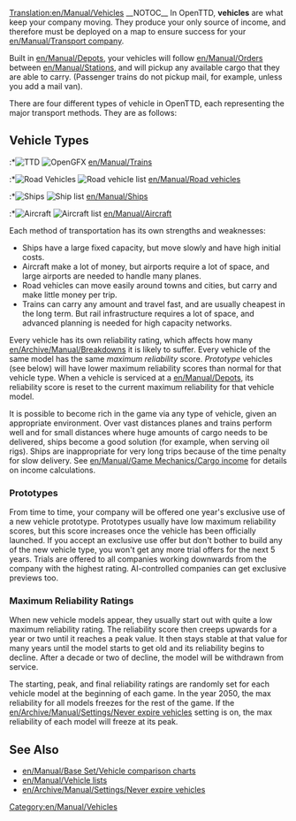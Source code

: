 [[Translation:en/Manual/Vehicles]]
{{en/Manual/Navigation}}
__NOTOC__
In OpenTTD, '''vehicles''' are what keep your company moving. They produce your only source of income, and therefore must be deployed on a map to ensure success for your [[en/Manual/Transport company]].

Built in [[en/Manual/Depots]], your vehicles will follow [[en/Manual/Orders]] between [[en/Manual/Stations]], and will pickup any available cargo that they are able to carry. (Passenger trains do not pickup mail, for example, unless you add a mail van).

There are four different types of vehicle in OpenTTD, each representing the major transport methods. They are as follows:

== Vehicle Types ==
:*[[File:en/Manual/Manual html m16a497ce.png|TTD]] [[File:en/Manual/Train Information button.png|OpenGFX]] [[en/Manual/Trains]]
:*[[File:en/Manual/Manual html m3518e48c.png|Road Vehicles]] [[File:en/Manual/Road Vehicle Information button.png|Road vehicle list]] [[en/Manual/Road vehicles]]
:*[[File:en/Manual/Manual html 53123a33.png|Ships]] [[File:en/Manual/Ship Information button.png|Ship list]] [[en/Manual/Ships]]
:*[[File:en/Manual/Manual html 442702e6.png|Aircraft]] [[File:en/Manual/Aircraft Information button.png|Aircraft list]] [[en/Manual/Aircraft]]

Each method of transportation has its own strengths and weaknesses:
*Ships have a large fixed capacity, but move slowly and have high initial costs.
*Aircraft make a lot of money, but airports require a lot of space, and large airports are needed to handle many planes.
*Road vehicles can move easily around towns and cities, but carry and make little money per trip.
*Trains can carry any amount and travel fast, and are usually cheapest in the long term. But rail infrastructure requires a lot of space, and advanced planning is needed for high capacity networks.

Every vehicle has its own reliability rating, which affects how many [[en/Archive/Manual/Breakdowns]] it is likely to suffer. Every vehicle of the same model has the same ''maximum reliability'' score. ''Prototype'' vehicles (see below) will have lower maximum reliability scores than normal for that vehicle type. When a vehicle is serviced at a [[en/Manual/Depots]], its reliability score is reset to the current maximum reliability for that vehicle model.

It is possible to become rich in the game via any type of vehicle, given an appropriate environment. Over vast distances planes and trains perform well and for small distances where huge amounts of cargo needs to be delivered, ships become a good solution (for example, when serving oil rigs). Ships are inappropriate for very long trips because of the time penalty for slow delivery. See [[en/Manual/Game Mechanics/Cargo income]] for details on income calculations.

=== Prototypes ===

From time to time, your company will be offered one year's exclusive use of a new vehicle prototype. Prototypes usually have low maximum reliability scores, but this score increases once the vehicle has been officially launched. If you accept an exclusive use offer but don't bother to build any of the new vehicle type, you won't get any more trial offers for the next 5 years. Trials are offered to all companies working downwards from the company with the highest rating. AI-controlled companies can get exclusive previews too.

=== Maximum Reliability Ratings ===

When new vehicle models appear, they usually start out with quite a low maximum reliability rating. The reliability score then creeps upwards for a year or two until it reaches a peak value. It then stays stable at that value for many years until the model starts to get old and its reliability begins to decline. After a decade or two of decline, the model will be withdrawn from service.

The starting, peak, and final reliability ratings are randomly set for each vehicle model at the beginning of each game. In the year 2050, the max reliability for all models freezes for the rest of the game. If the [[en/Archive/Manual/Settings/Never expire vehicles]] setting is on, the max reliability of each model will freeze at its peak.

==See Also==
*[[en/Manual/Base Set/Vehicle comparison charts]]
*[[en/Manual/Vehicle lists]]
*[[en/Archive/Manual/Settings/Never expire vehicles]]
[[Category:en/Manual/Vehicles]]